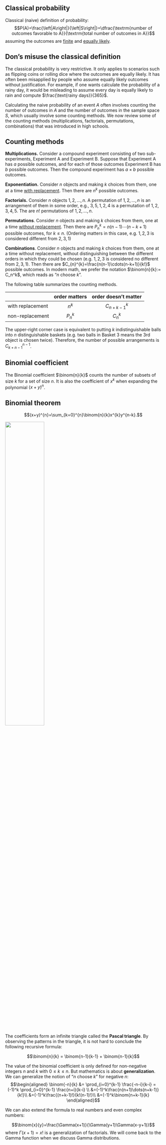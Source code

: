 ## Classical probability

::: {#def-classical}
Classical (naive) definition of probability:
$$P(A)=\frac{\left|A\right|}{\left|S\right|}=\dfrac{\textrm{number of outcomes favorable to A}}{\textrm{total number of outcomes in A}}$$
assuming the outcomes are [finite]{.underline} and [equally
likely]{.underline}.
:::

::: callout-note
## Don's misuse the classical definition

The classical probability is very restrictive. It only applies to
scenarios such as flipping coins or rolling dice where the outcomes are
equally likely. It has often been misapplied by people who assume
equally likely outcomes without justification. For example, if one wants
calculate the probability of a rainy day, it would be misleading to
assume every day is equally likely to rain and compute
$\frac{\text{rainy days}}{365}$.
:::

Calculating the naive probability of an event $A$ often involves
counting the number of outcomes in $A$ and the number of outcomes in the
sample space $S$, which usually involve some counting methods. We now
review some of the counting methods (multiplications, factorials,
permutations, combinations) that was introduced in high schools.

## Counting methods {.unnumbered}

**Multiplications.** Consider a compound experiment consisting of two
sub-experiments, Experiment A and Experiment B. Suppose that Experiment
A has $a$ possible outcomes, and for each of those outcomes Experiment B
has $b$ possible outcomes. Then the compound experiment has $a\times b$
possible outcomes.

**Exponentiation.** Consider $n$ objects and making $k$ choices from
them, one at a time [with replacement]{.underline}. Then there are
$n^{k}$ possible outcomes.

**Factorials.** Consider $n$ objects $1,2,\dots,n$. A permutation of
$1,2,\dots,n$ is an arrangement of them in some order, e.g., $3,5,1,2,4$
is a permutation of $1,2,3,4,5$. The are $n!$ permutations of
$1,2,\dots,n$.

**Permutations**. Consider $n$ objects and making $k$ choices from them,
one at a time [without replacement]{.underline}. Then there are
$P_{n}^{k}=n(n-1)\cdots(n-k+1)$ possible outcomes, for $k\leq n$.
(Ordering matters in this case, e.g. $1,2,3$ is considered different
from $2,3,1$)

**Combinations**. Consider $n$ objects and making $k$ choices from them,
one at a time without replacement, without distinguishing between the
different orders in which they could be chosen (e.g. $1,2,3$ is
considered no different from $2,3,1$). Then there are
$C_{n}^{k}=\frac{n(n-1)\cdots(n-k+1)}{k!}$ possible outcomes. In modern
math, we prefer the notation $\binom{n}{k}:= C_n^k$, which reads as "$n$
choose $k$".

The following table summarizes the counting methods.

|                  | order matters | order doesn't matter |
|------------------|:-------------:|:--------------------:|
| with replacement |    $n^{k}$    |   $C_{n+k-1}^{k}$    |
| non-replacement  |  $P_{n}^{k}$  |     $C_{n}^{k}$      |

The upper-right corner case is equivalent to putting $k$
indistinguishable balls into $n$ distinguishable baskets (e.g. two balls
in Basket 3 means the 3rd object is chosen twice). Therefore, the number
of possible arrangements is $C_{k+n-1}^{n-1}$.

## Binomial coefficient {.unnumbered}

The Binomial coefficient $\binom{n}{k}$ counts the number of subsets of
size $k$ for a set of size $n$. It is also the coefficient of $x^k$ when
expanding the polynomial $(x+y)^n$.

::: {#thm-binom}
## Binomial theorem

$$(x+y)^{n}=\sum_{k=0}^{n}\binom{n}{k}x^{k}y^{n-k}.$$
:::

![](img/pascal.jpg){width="50%" fig-align="center"}

The coefficients form an infinite triangle called the **Pascal
triangle**. By observing the patterns in the triangle, it is not hard to
conclude the following recursive formula:

$$\binom{n}{k} = \binom{n-1}{k-1} + \binom{n-1}{k}$$

The value of the binomial coefficient is only defined for non-negative
integers $n$ and $k$ with $0 \leq k \leq n$. But mathematics is about
**generalization**. We can generalize the notion of "$n$ choose $k$" for
negative $n$: $$\begin{aligned}
\binom{-n}{k} &= \prod_{i=0}^{k-1} \frac{-n-i}{k-i}
=(-1)^k \prod_{i=0}^{k-1} \frac{n+i}{k-i} \\
&=(-1)^k\frac{n(n+1)\dots(n+k-1)}{k!}\\
&=(-1)^k\frac{(n+k-1)!}{k!(n-1)!}\\
&=(-1)^k\binom{n+k-1}{k}
\end{aligned}$$

We can also extend the formula to real numbers and even complex numbers:

$$\binom{x}{y}=\frac{\Gamma(x+1)}{\Gamma(y+1)\Gamma(x-y+1)}$$where
$\Gamma(x+1)=x!$ is a generalization of factorials. We will come back to
the Gamma function when we discuss Gamma distributions.
